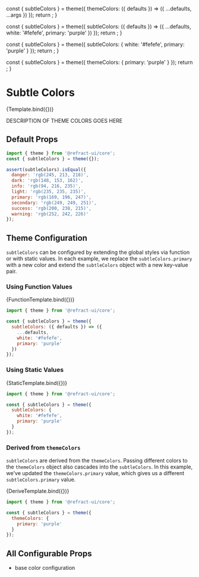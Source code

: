 
<Meta
  title="core/theme/subtleColors"
  component={ColorPalette}
/>

  const { subtleColors } = theme({
    themeColors: ({ defaults }) => ({
      ...defaults,
      ...args
    })
  });
  return <ColorPalette colors={subtleColors} />;
}

  const { subtleColors } = theme({
    subtleColors: ({ defaults }) => ({
      ...defaults,
      white: '#fefefe',
      primary: 'purple'
    })
  });
  return <ColorPalette colors={subtleColors} />;
}

  const { subtleColors } = theme({
    subtleColors: {
      white: '#fefefe',
      primary: 'purple'
    }
  });
  return <ColorPalette colors={subtleColors} />;
}

  const { subtleColors } = theme({
    themeColors: {
      primary: 'purple'
    }
  });
  return <ColorPalette colors={subtleColors} />;
}

# Subtle Colors

<Canvas>
  <Story
    name="subtleColors"
    argTypes={{
      primary: {
        control: {
          type: 'color'
        }
      },
      secondary: {
        control: {
          type: 'color'
        }
      },
      success: {
        control: {
          type: 'color'
        }
      },
      info: {
        control: {
          type: 'color'
        }
      },
      warning: {
        control: {
          type: 'color'
        }
      },
      danger: {
        control: {
          type: 'color'
        }
      },
      light: {
        control: {
          type: 'color'
        }
      },
      dark: {
        control: {
          type: 'color'
        }
      }
    }}
    args={{
      danger: '#DE7283',
      dark: '#575C64',
      info: '#17a2b8',
      light: 'rgb(255, 255, 255)',
      primary: '#3978EC',
      secondary: '#B0B9C9',
      success: '#6AD193',
      warning: '#EFC174'
    }}
  >
    {Template.bind({})}
  </Story>
</Canvas>

DESCRIPTION OF THEME COLORS GOES HERE

## Default Props

``` js
import { theme } from '@refract-ui/core';
const { subtleColors } = theme({});

assert(subtleColors).isEqual({
  danger: 'rgb(245, 213, 218)',
  dark: 'rgb(148, 153, 162)',
  info: 'rgb(94, 216, 235)',
  light: 'rgb(235, 235, 235)',
  primary: 'rgb(169, 196, 247)',
  secondary: 'rgb(249, 249, 251)',
  success: 'rgb(200, 238, 215)',
  warning: 'rgb(252, 242, 226)'
});
```

## Theme Configuration

`subtleColors` can be configured by extending the global styles via function or with static values. In each example, we replace the `subtleColors.primary` with a new color and extend the `subtleColors` object with a new key-value pair.

### Using Function Values

<Canvas showCode>
  <Story name="colorsFunction">
    {FunctionTemplate.bind({})}
  </Story>
</Canvas>

``` js
import { theme } from '@refract-ui/core';

const { subtleColors } = theme({
  subtleColors: ({ defaults }) => ({
    ...defaults,
    white: '#fefefe',
    primary: 'purple'
  })
});
```

### Using Static Values

<Canvas showCode>
  <Story name="colorsStatic">
    {StaticTemplate.bind({})}
  </Story>
</Canvas>

``` js
import { theme } from '@refract-ui/core';

const { subtleColors } = theme({
  subtleColors: {
    white: '#fefefe',
    primary: 'purple'
  }
});
```

### Derived from `themeColors`

`subtleColors` are derived from the `themeColors`. Passing different colors to the `themeColors` object also cascades into the `subtleColors`. In this example, we've updated the `themeColors.primary` value, which gives us a different `subtleColors.primary` value.

<Canvas showCode>
  <Story name="colorsDerive">
    {DeriveTemplate.bind({})}
  </Story>
</Canvas>

``` js
import { theme } from '@refract-ui/core';

const { subtleColors } = theme({
  themeColors: {
    primary: 'purple'
  }
});
```

## All Configurable Props

- base color configuration
